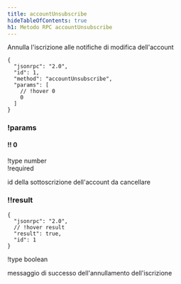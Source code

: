 ```yaml
---
title: accountUnsubscribe
hideTableOfContents: true
h1: Metodo RPC accountUnsubscribe
---
```


Annulla l'iscrizione alle notifiche di modifica dell'account

<APIMethod>

```jsonc !!request
{
  "jsonrpc": "2.0",
  "id": 1,
  "method": "accountUnsubscribe",
  "params": [
    // !hover 0
    0
  ]
}
```

### !params

#### !! 0

!type number  
!required

id della sottoscrizione dell'account da cancellare

### !!result

```jsonc !response
{
  "jsonrpc": "2.0",
  // !hover result
  "result": true,
  "id": 1
}
```

!type boolean

messaggio di successo dell'annullamento dell'iscrizione

</APIMethod>
